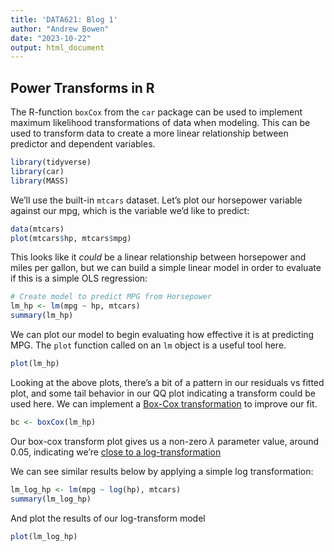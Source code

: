```yaml
---
title: 'DATA621: Blog 1'
author: "Andrew Bowen"
date: "2023-10-22"
output: html_document
---
```

## Power Transforms in R

The R-function `boxCox` from the `car` package can be used to implement maximum likelihood transformations of data when modeling. This can be used to transform data to create a more linear relationship between predictor and dependent variables.
```r
library(tidyverse)
library(car)
library(MASS)
```


We'll use the built-in `mtcars` dataset. Let's plot our horsepower variable against our mpg, which is the variable we'd like to predict:
```r
data(mtcars)
plot(mtcars$hp, mtcars$mpg)
```

This looks like it *could* be a linear relationship between horsepower and miles per gallon, but we can build a simple linear model in order to evaluate if this is a simple OLS regression:
```r
# Create model to predict MPG from Horsepower
lm_hp <- lm(mpg ~ hp, mtcars)
summary(lm_hp)
```

We can plot our model to begin evaluating how effective it is at predicting MPG. The `plot` function called on an `lm` object is a useful tool here.

```r
plot(lm_hp)
```


Looking at the above plots, there's a bit of a pattern in our residuals vs fitted plot, and some tail behavior in our QQ plot indicating a transform could be used here. We can implement a [Box-Cox transformation](https://builtin.com/data-science/box-cox-transformation-target-variable#) to improve our fit.



```r
bc <- boxCox(lm_hp)
```

Our box-cox transform plot gives us a non-zero $\lambda$ parameter value, around 0.05, indicating we're [close to a log-transformation](https://www.r-bloggers.com/2022/10/box-cox-transformation-in-r/)

We can see similar results below by applying a simple log transformation:
```r
lm_log_hp <- lm(mpg ~ log(hp), mtcars)
summary(lm_log_hp)
```

And plot the results of our log-transform model

```r
plot(lm_log_hp)
```

